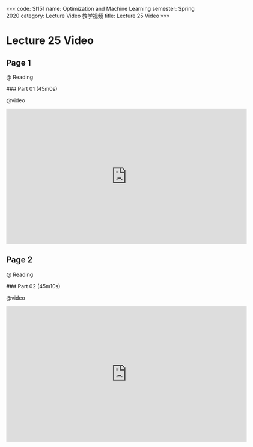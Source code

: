 «««
code: SI151
name: Optimization and Machine Learning
semester: Spring 2020
category: Lecture Video 教学视频
title: Lecture 25 Video
»»»

# Lecture 25 Video

## Page 1

@ Reading

<div class="markdown-body">
### Part 01 (45m0s)
</div>

@video

<iframe src="https://watchsb.com/e/3x9k414udin8.html" frameborder=0 marginwidth=0 marginheight=0 scrolling=no width=640 height=360 allowfullscreen></iframe>


## Page 2

@ Reading

<div class="markdown-body">
### Part 02 (45m10s)
</div>

@video

<iframe src="https://watchsb.com/e/nzeuddmdjki1.html" frameborder=0 marginwidth=0 marginheight=0 scrolling=no width=640 height=360 allowfullscreen></iframe>


